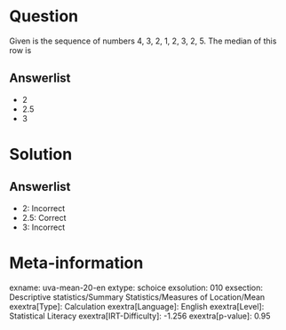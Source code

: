 Question
========

Given is the sequence of numbers 4, 3, 2, 1, 2, 3, 2, 5. The median of this row is

Answerlist
----------

* 2
* 2.5
* 3

Solution
========

Answerlist
----------

* 2: Incorrect
* 2.5: Correct
* 3: Incorrect

Meta-information
================
exname: uva-mean-20-en
extype: schoice
exsolution: 010
exsection: Descriptive statistics/Summary Statistics/Measures of Location/Mean
exextra[Type]: Calculation
exextra[Language]: English
exextra[Level]: Statistical Literacy
exextra[IRT-Difficulty]: -1.256
exextra[p-value]: 0.95
